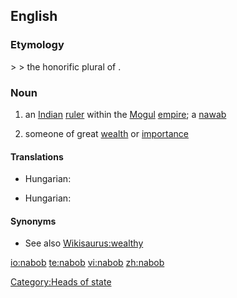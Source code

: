 ==English==

===Etymology===
{{etyl|ur}} > {{etyl|fa}} > the honorific plural of {{etyl|ar}} {{term|نائب|tr=nā’ib|sc=Arab||deputy}}.

===Noun===
{{en-noun}}

# an [[Indian]] [[ruler]] within the [[Mogul]] [[empire]]; a [[nawab]]
# {{context|by extension}} someone of great [[wealth]] or [[importance]]

====Translations====
{{trans-top|an Indian ruler}}
* Hungarian: {{t-|hu|nábob}}
{{trans-mid}}
{{trans-bottom}}

{{trans-top|someone of great wealth}}
* Hungarian: {{t-|hu|nábob}}
{{trans-mid}}
{{trans-bottom}}

====Synonyms====
* See also [[Wikisaurus:wealthy]]

[[Category:Heads of state]]

[[io:nabob]]
[[te:nabob]]
[[vi:nabob]]
[[zh:nabob]]